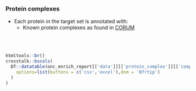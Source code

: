 ### Protein complexes

* Each protein in the target set is annotated with:
   * Known protein complexes as found in [CORUM](https://mips.helmholtz-muenchen.de/corum/)
   
<br><br>

```r

htmltools::br()
crosstalk::bscols(
  DT::datatable(onc_enrich_report[['data']][['protein_complex']][['complex']], escape = F, extensions=c("Buttons","Responsive"), width = "100%",
    options=list(buttons = c('csv','excel'),dom = 'Bfrtip')
  )
)

```
<br><br>
